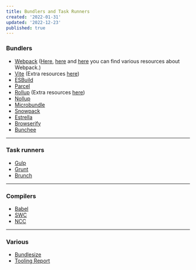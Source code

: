```yaml
---
title: Bundlers and Task Runners
created: '2022-01-31'
updated: '2022-12-23'
published: true
---
```


### Bundlers

-   [Webpack](https://webpack.js.org/) ([Here](https://webpack.js.org/awesome-webpack/), [here](https://github.com/iamakulov/awesome-webpack-perf) and [here](https://github.com/webpack-contrib) you can find various resources about Webpack.)
-   [Vite](https://vitejs.dev/) (Extra resources [here](https://github.com/vitejs/awesome-vite))
-   [ESBuild](https://esbuild.github.io/)
-   [Parcel](https://parceljs.org/)
-   [Rollup](https://rollupjs.org/guide/en/) (Extra resources [here](https://github.com/rollup/awesome))
-   [Nollup](https://github.com/PepsRyuu/nollup)
-   [Microbundle](https://github.com/developit/microbundle)
-   [Snowpack](https://www.snowpack.dev/)
-   [Estrella](https://github.com/rsms/estrella)
-   [Browserify](https://browserify.org/)
-   [Bunchee](https://github.com/huozhi/bunchee)

---

### Task runners

-   [Gulp](https://gulpjs.com/)
-   [Grunt](https://gruntjs.com/)
-   [Brunch](https://brunch.io/)

---

### Compilers

-   [Babel](https://babeljs.io/)
-   [SWC](https://github.com/swc-project/swc)
-   [NCC](https://github.com/vercel/ncc)

---

### Various

-   [Bundlesize](https://github.com/siddharthkp/bundlesize)
-   [Tooling Report](https://bundlers.tooling.report/)
